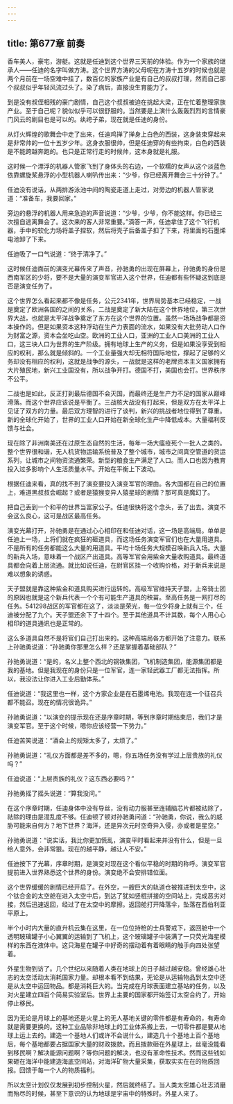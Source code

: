```yaml
---
---
---
```

title: 第677章 前奏
---



香车美人，豪宅，游艇。这就是任迪到这个世界三天前的体验。作为一个家族的继承人——任迪的名字叫做方涛。这个世界方涛的父母呢在方涛十五岁的时候也就是两个月前在一场空难中挂了，数百亿的家族产业是有自己的叔叔打理，然而自己那个叔叔似乎年轻风流过头了。染了病后，直接没生育能力了。

到是没有叔侄相残的豪门剧情，自己这个叔叔被迫在挑起大梁，正在忙着整理家族产业。至于自己呢？貌似似乎可以很舒服的。当然要是上演什么轰轰烈烈的言情豪门风云的剧目也是可以的。纨绔子弟，现在就是任迪的身份。

从灯火辉煌的歌舞会中走了出来，任迪鸡掸了掸身上白色的西装，这身装束穿起来是非常帅的一位十五岁少年。这身衣服很帅，但是任迪穿的有些拘束，白色的西装是不能跨越奔跑的。也只是正常行走的时候帅，这本身就是礼服。

这时候一个漂浮的机器人管家飞到了身体头的右边，一个软糯的女声从这个淡蓝色依靠螺旋桨悬浮的小型机器人喇叭传出来：“少爷，你已经离开舞会三十分钟了。”

任迪没有说话，从两排游泳池中间的陶瓷走道上走过，对旁边的机器人管家说道：“准备车，我要回家。”

旁边的悬浮的机器人用来急迫的声音说道：“少爷，少爷，你不能这样。你已经三次擅自逃离舞会了。这次来的客人非常重要。”滴答一声，任迪拿住了这个飞行机器，手中的软化力场将盖子捏软，然后将壳子后备盖子扣了下来，将里面的石墨烯电池卸了下来。

任迪吸了一口气说道：“终于清净了。”

这时候任迪面前的演变光幕传来了声音，孙驰勇的出现在屏幕上，孙驰勇的身份是西南军区的少将，要不是大量的演变军官进入这个世界，任迪都有些怀疑这到底是否是演变任务了。

这个世界怎么看起来都不像是任务，公元2341年，世界局势基本已经稳定，一战是奠定了欧洲各国的之间的关系，二战是奠定了新大陆在这个世界地位，第三次世界大战，也就是太平洋战争奠定了东方在这个世界的位置。虽然一场场战争都是资本操作的。但是如果资本这种浮动在生产力表面的流水，如果没有大批劳动人口作为财富之源，资本会坐吃山空。欧洲的工业人口，亚洲的工业人口美洲的工业人口，这三块人口为世界的生产阶级。拥有地球上生产的义务，但是如果没享受到相应的权利，那么就是倾斜的。一个工业量强大却无相符国际地位，撑起了足够的义务却没有相应的权利，这就是战争的源头，一战就是这样的老牌资本主义国家拥有大片殖民地，新兴工业国没有，所以战争开打。德国不打，美国也会打。世界秩序不公平。

二战也是如此，反正打到最后德国不会灭国，而最终还是生产力不足的国家从巅峰滑落。而这个世界应该说是平衡了。三战核大战没有打起来，但是双方在太平洋上见证了双方的力量。最后双方理智的进行了谈判，新兴的挑战者地位得到了尊重。新的全球化开始了，世界的工业人口开始在新全球化生产中降低成本。大量福利反馈与社会。

现在除了非洲南美还在过原生态自然的生活，每年一场大瘟疫死个一批人之类的。整个世界很和谐，无人机货物运输系统普及了整个城市，城市之间真空管道的货运系列，让城市之间物资流通繁荣。新型的粮食生产满足了人口。而人口也因为教育投入过多影响个人生活质量水平。开始在平衡上下波动。

根据任迪来看，真的找不到了演变要投入演变军官的理由。各大国都在自己的位置上，难道黑叔叔会崛起？或者是猿猴变异人猿星球的剧情？那可真是魔幻了。

把自己丢到一个和平的世界当富家公子。任迪很快将这个念头，丢了出去。演变不会这么良心，这可是战区最高任务。

演变光幕打开，孙驰勇是在通过心心相印在和任迪对话，这一场是高端局。单单是任迪上一场，上将们就在疯狂的砸道具，而这场任务演变军官们也在大量用道具。不是所有的任务都能这么大量的用道具。平均十场任务大规模召唤新兵入场。大量的新兵入场，意味着一个战区产出道具。高等军官会用紫金大量收购道具。最终道具都会向着上层流通。就比如说任迪，在尉官区挂一个收购价格，对于新兵来说是难以想象的诱惑。

天子盟就是靠这种紫金和道具购买进行运转的。高级军官维持天子盟，上帝骑士团的原因也就是这个新兵代表一个个有可能生产道具的秧苗。至高任务是一网打尽的任务。541298战区的军官都在这了，淡淡是荣光，每一位少将身上就有三个，任迪被分配了九个。天子盟还余下了十四个。至于其他道具不计其数，每个人用心心相印的道具通讯也是正常的。

这么多道具自然不是将官们自己打出来的。这种高端局各方都开始了注意力。联系上孙驰勇说道：“孙驰勇你那里怎么样？还是掌握着基础部队？”

孙驰勇说道：“是的，名义上整个西北的钢铁集团，飞机制造集团，能源集团都是我的基地。但是我现在的身份只是一位军官，连一家轻武器工厂都无法指挥。所以，我没法让你进入工业后勤体系。”

任迪说道：“我这里也一样，这个方家企业是在石墨烯电池。我现在连一个征召兵都不能召。现在的情况很诡异。”

孙驰勇说道：“以演变的提示现在还是序章时期，等到序章时期结束后，我们才是演变军官。至于这个时候，嗯你应该经营一下势力。”

任迪苦笑说道：“酒会上的规矩太多了，太烦了。”

孙驰勇说道：“礼仪方面都是差不多的，嗯，你五场任务没有学过上层贵族的礼仪吗？”

任迪说道：“上层贵族的礼仪？这东西必要吗？”

孙驰勇摇了摇头说道：“算我没问。”

在这个序章时期，任迪身体中没有导丝，没有动力服甚至连辅脑芯片都被祛除了，祛除的理由是混乱度不够。任迪顿了顿对孙驰勇问道：“孙驰勇，你说，我么的威胁可能来自何方？地下世界？海洋，还是异次元时空奇异入侵，亦或者是星空。”

孙驰勇说道：“说实话，我比你更加慌乱，演变平时看起来并没有什么，但是一旦给人意外，会非常狠。现在的越平静，越让人不安。”

任迪按下了光幕，序章时期，是演变对现在这个看似平稳的时期的称呼。演变军官提前进入世界熟悉这个世界的身份。演变绝不会安排错位面。

这个世界缓缓的剧情已经开启了。在外空，一艘巨大的轨道仓被推进到太空中，这个钛合金的太空舱在进入太空中后，到达了犹如竖棍拼接的空间站上，完成恶劣对接，然后迅速返回，经过了在太空中的摩擦。返回舱打开降落伞，坠落在西伯利亚平原上。

半个小时内大量的直升机云集在这里，在一位位持枪的士兵警戒下，返回舱中一个透明玻璃罐子小心翼翼的运输到了飞机上，这个玻璃罐子中装满了一只荧光海星模样的东西在液体中。这只海星在罐子中好奇的摆动着有着眼睛的触手向四处张望着。

外星生物到访了。几个世纪以来随着人类在地球上的日子越过越安稳。曾经雄心壮志的太空活动太消耗国家力量。却根本看不到结果，无论是从运输物品到太空中还是从太空中运回物品。都是消耗巨大的。当完成在月球表面建立基站的任务，以及对火星建立四百个简易实验室后。世界上主要的国家都开始签订太空合约了，开始停止移民。

因为无论是月球上的基地还是火星上的无人基地关键的零件都是有寿命的，有寿命就是需要更换的。这种工业品除非地球上的工业体系搬上去，一切零件都是要从地球上运上去的。建造一个基地人们或许不会说什么，建造几十个基地上百个基地后，每个基地都要占据国家大量的财政拨款。而且拨款砸在外星球上，丝毫没能看到移民啊？解决能源问题啊？等你问题的解决，也没有革命性技术。然而这些钱如果砸在海洋中能建造海底空间站，对海洋矿物大量采集，获取实实在在的物质回报。回馈于每一个人的物质福利。

所以太空计划仅仅发展到初步控制火星，然后就终结了。当人类太空雄心壮志消磨而殆尽的时候，甚至下意识的认为地球是宇宙中的特殊时。外星人来了。